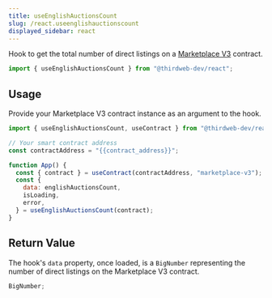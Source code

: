 ---
title: useEnglishAuctionsCount
slug: /react.useenglishauctionscount
displayed_sidebar: react
---


Hook to get the total number of direct listings on a [Marketplace V3](https://thirdweb.com/thirdweb.eth/MarketplaceV3) contract.

```jsx
import { useEnglishAuctionsCount } from "@thirdweb-dev/react";
```

## Usage

Provide your Marketplace V3 contract instance as an argument to the hook.

```jsx
import { useEnglishAuctionsCount, useContract } from "@thirdweb-dev/react";

// Your smart contract address
const contractAddress = "{{contract_address}}";

function App() {
  const { contract } = useContract(contractAddress, "marketplace-v3");
  const {
    data: englishAuctionsCount,
    isLoading,
    error,
  } = useEnglishAuctionsCount(contract);
}
```

## Return Value

The hook's `data` property, once loaded, is a `BigNumber` representing the number of direct listings on the Marketplace V3 contract.

```ts
BigNumber;
```
